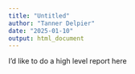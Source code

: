 ```yaml
---
title: "Untitled"
author: "Tanner Delpier"
date: "2025-01-10"
output: html_document
---
```



I'd like to do a high level report here



```r

```







